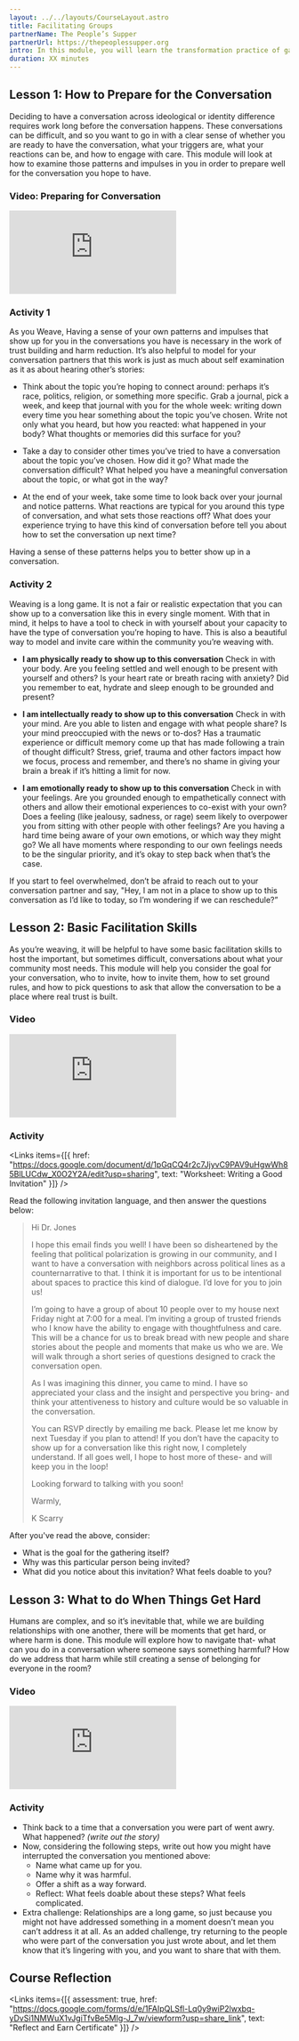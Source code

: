 ```yaml
---
layout: ../../layouts/CourseLayout.astro
title: Facilitating Groups
partnerName: The People’s Supper
partnerUrl: https://thepeoplessupper.org
intro: In this module, you will learn the transformation practice of gathering people in your community in conversation. We believe that relationships are the foundation to weaving and to building sustainable change for our neighborhoods. Having a conversation and sharing our personal stories across lines of identity and ideological difference can help us see ourselves more clearly and can help us build a more full understanding of the story of our communities. To help you lead these conversations, you will learn How to Prepare for the Conversation, Basic Facilitation Skills, and What to do When Things Get Hard. Our partner, The People’s Supper, will take you step-by-step through this process, with videos, activities, and downloadable guides to help you, whether you’re bridging divides, building community, or strengthening relationships in your neighborhood.
duration: XX minutes
---
```


## Lesson 1: How to Prepare for the Conversation

Deciding to have a conversation across ideological or identity difference requires work long before the conversation happens. These conversations can be difficult, and so you want to go in with a clear sense of whether you are ready to have the conversation, what your triggers are, what your reactions can be, and how to engage with care. This module will look at how to examine those patterns and impulses in you in order to prepare well for the conversation you hope to have.

### Video: Preparing for Conversation

<Embed src="https://drive.google.com/file/d/1rHT_HTNqlP5Wl3tWE_t9_KCz8ambyLou/preview"/>

### Activity 1

As you Weave, Having a sense of your own patterns and impulses that show up for you in the conversations you have is necessary in the work of trust building and harm reduction. It’s also helpful to model for your conversation partners that this work is just as much about self examination as it as about hearing other’s stories:

- Think about the topic you’re hoping to connect around: perhaps it’s race, politics, religion, or something more specific. Grab a journal, pick a week, and keep that journal with you for the whole week: writing down every time you hear something about the topic you’ve chosen. Write not only what you heard, but how you reacted: what happened in your body? What thoughts or memories did this surface for you? 

- Take a day to consider other times you’ve tried to have a conversation about the topic you’ve chosen. How did it go? What made the conversation difficult? What helped you have a meaningful conversation about the topic, or what got in the way?

- At the end of your week, take some time to look back over your journal and notice patterns. What reactions are typical for you around this type of conversation, and what sets those reactions off? What does your experience trying to have this kind of conversation before tell you about how to set the conversation up next time? 

Having a sense of these patterns helps you to better show up in a conversation.

### Activity 2

Weaving is a long game. It is not a fair or realistic expectation that you can show up to a conversation like this in every single moment. With that in mind, it helps to have a tool to check in with yourself about your capacity to have the type of conversation you’re hoping to have.  This is also a beautiful way to model and invite care within the community you’re weaving with.

- **I am physically ready to show up to this conversation**
  Check in with your body. Are you feeling settled and well enough to be present with yourself and others? Is your heart rate or breath racing with anxiety? Did you remember to eat, hydrate and sleep enough to be grounded and present?

- **I am intellectually ready to show up to this conversation**
  Check in with your mind. Are you able to listen and engage with what people share? Is your mind preoccupied with the news or to-dos? Has a traumatic experience or difficult memory come up that has made following a train of thought difficult? Stress, grief, trauma and other factors impact how we focus, process and remember, and there’s no shame in giving your brain a break if it’s hitting a limit for now.

- **I am emotionally ready to show up to this conversation**
  Check in with your feelings. Are you grounded enough to empathetically connect with others and allow their emotional experiences to co-exist with your own? Does a feeling (like jealousy, sadness, or rage) seem likely to overpower you from sitting with other people with other feelings? Are you having a hard time being aware of your own emotions, or which way they might go? We all have moments where responding to our own feelings needs to be the singular priority, and it’s okay to step back when that’s the case.

If you start to feel overwhelmed, don’t be afraid to reach out to your conversation partner and say, "Hey, I am not in a place to show up to this conversation as I’d like to today, so I’m wondering if we can reschedule?” 

## Lesson 2: Basic Facilitation Skills

As you’re weaving, it will be helpful to have some basic facilitation skills to host the important, but sometimes difficult, conversations about what your community most needs. This module will help you consider the goal for your conversation, who to invite, how to invite them, how to set ground rules, and how to pick questions to ask that allow the conversation to be a place where real trust is built. 

### Video

<Embed src="https://drive.google.com/file/d/1xZjDoRY9QI9R9mWgzpqDI5_hjZzFy3DG/preview"/>

### Activity

<Links
  items={[{
    href: "https://docs.google.com/document/d/1pGqCQ4r2c7JjyvC9PAV9uHgwWh85BlLUCdw_X0O2Y2A/edit?usp=sharing",
    text: "Worksheet: Writing a Good Invitation"
  }]}
/>

Read the following invitation language, and then answer the questions below:

> Hi Dr. Jones
>
> I hope this email finds you well! I have been so disheartened by the feeling that political polarization is growing in our community, and I want to have a conversation with neighbors across political lines as a counternarrative to that. I think it is important for us to be intentional about spaces to practice this kind of dialogue. I’d love for you to join us! 
>
> I’m going to have a group of about 10 people over to my house next Friday night at 7:00 for a meal. I’m inviting a group of trusted friends who I know have the ability to engage with thoughtfulness and care. This will be a chance for us to break bread with new people and share stories about the people and moments that make us who we are. We will walk through a short series of questions designed to crack the conversation open. 
>  
> As I was imagining this dinner, you came to mind. I have so appreciated your class and the insight and perspective you bring- and think your attentiveness to history and culture would be so valuable in the conversation.
>  
> You can RSVP directly by emailing me back. Please let me know by next Tuesday if you plan to attend! If you don’t have the capacity to show up for a conversation like this right now, I completely understand. If all goes well, I hope to host more of these- and will keep you in the loop! 
>
> Looking forward to talking with you soon!
>
> Warmly,
>
> K Scarry

After you've read the above, consider:

- What is the goal for the gathering itself?
- Why was this particular person being invited?
- What did you notice about this invitation? What feels doable to you?

## Lesson 3: What to do When Things Get Hard

Humans are complex, and so it’s inevitable that, while we are building relationships with one another, there will be moments that get hard, or where harm is done. This module will explore how to navigate that- what can you do in a conversation where someone says something harmful? How do we address that harm while still creating a sense of belonging for everyone in the room?

### Video

<Embed src="https://drive.google.com/file/d/1_AAg_0MJXZPEmmMc6rdQ9oWNc0WEex5L/preview"/>

### Activity

- Think back to a time that a conversation you were part of went awry. What happened? _(write out the story)_
- Now, considering the following steps, write out how you might have interrupted the conversation you mentioned above: 
  - Name what came up for you.
  - Name why it was harmful.
  - Offer a shift as a way forward.
  - Reflect: What feels doable about these steps? What feels complicated.
- Extra challenge: Relationships are a long game, so just because you might not have addressed something in a moment doesn’t mean you can’t address it at all. As an added challenge, try returning to the people who were part of the conversation you just wrote about, and let them know that it’s lingering with you, and you want to share that with them.

## Course Reflection

<Links
  items={[{
    assessment: true,
    href: "https://docs.google.com/forms/d/e/1FAIpQLSfl-Lq0y9wiP2lwxbq-yDvSi1NMWuX1vJgiTfvBe5MIg-J_7w/viewform?usp=share_link",
    text: "Reflect and Earn Certificate"
  }]}
/>

